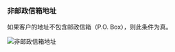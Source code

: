 ### 非邮政信箱地址

如果客户的地址不包含邮政信箱（P.O. Box），则此条件为真。

<img
  src="/images/essentials/condition-sets/not-p.o-box-address.webp"
  alt="非邮政信箱地址"
/>
